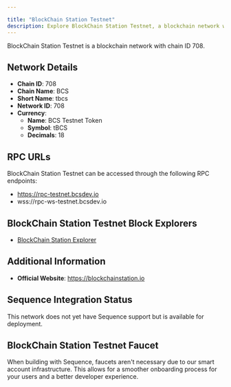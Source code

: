 ```yaml
---

title: "BlockChain Station Testnet"
description: Explore BlockChain Station Testnet, a blockchain network with chain ID 708. Learn about its native currency, BCS Testnet Token, and how to interact with the network.
---
```




BlockChain Station Testnet is a blockchain network with chain ID 708.

## Network Details

- **Chain ID**: 708
- **Chain Name**: BCS
- **Short Name**: tbcs
- **Network ID**: 708
- **Currency**: 
  - **Name**: BCS Testnet Token
  - **Symbol**: tBCS
  - **Decimals**: 18

## RPC URLs

BlockChain Station Testnet can be accessed through the following RPC endpoints:

- https://rpc-testnet.bcsdev.io
- wss://rpc-ws-testnet.bcsdev.io

## BlockChain Station Testnet Block Explorers

- [BlockChain Station Explorer](https://testnet.bcsdev.io)

## Additional Information

- **Official Website**: https://blockchainstation.io

## Sequence Integration Status

This network does not yet have Sequence support but is available for deployment.

## BlockChain Station Testnet Faucet

When building with Sequence, faucets aren't necessary due to our smart account infrastructure. This allows for a smoother onboarding process for your users and a better developer experience.
